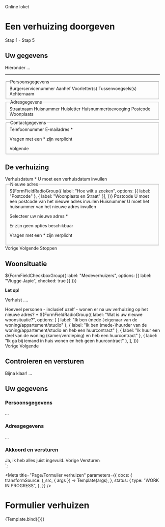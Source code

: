 <!--
@license EUPL-1.2
Copyright (c) 2021 Robbert Broersma
-->


  <div class="utrecht-pre-heading">Online loket</div>
  <h1>Een verhuizing doorgeven</h1>
  <div>Stap 1 - Stap 5</div>
  <h2>Uw gegevens</h2>
  <p>Hieronder ...</p>
  <hr class="utrecht-separator"/>
  <fieldset class="utrecht-form-fieldset utrecht-form-fieldset--distanced">
    <legend class="utrecht-form-fieldset__legend utrecht-form-fieldset__legend--distanced">Persoonsgegevens</legend>
    <!-- TODO: Replace with Form data summary component -->
    <utrecht-form-field-textbox value="1234" readonly>Burgerservicenummer</utrecht-form-field-textbox>
    <utrecht-form-field-textbox value="De heer" readonly>Aanhef</utrecht-form-field-textbox>
    <utrecht-form-field-textbox value="R." readonly>Voorletter(s)</utrecht-form-field-textbox>
    <utrecht-form-field-textbox value="" readonly>Tussenvoegsels(s)</utrecht-form-field-textbox>
    <utrecht-form-field-textbox value="Janssen" readonly>Achternaam</utrecht-form-field-textbox>
  </fieldset>
    <fieldset class="utrecht-form-fieldset utrecht-form-fieldset--distanced">
    <legend class="utrecht-form-fieldset__legend utrecht-form-fieldset__legend--distanced">Adresgegevens</legend>
    <!-- TODO: Replace with Form data summary component -->
    <utrecht-form-field-textbox value="Domplein" readonly>Straatnaam</utrecht-form-field-textbox>
    <utrecht-form-field-textbox value="42" readonly>Huisnummer</utrecht-form-field-textbox>
    <utrecht-form-field-textbox value="" readonly>Huisletter</utrecht-form-field-textbox>
    <utrecht-form-field-textbox value="" readonly>Huisnummertoevoeging</utrecht-form-field-textbox>
    <utrecht-form-field-textbox value="1234AB" readonly>Postcode</utrecht-form-field-textbox>
    <utrecht-form-field-textbox value="Utrecht" readonly>Woonplaats</utrecht-form-field-textbox>
  </fieldset>
    <fieldset class="utrecht-form-fieldset utrecht-form-fieldset--distanced">
    <legend class="utrecht-form-fieldset__legend utrecht-form-fieldset__legend--distanced">Contactgegevens</legend>
    <utrecht-form-field-textbox value="">Telefoonnummer</utrecht-form-field-textbox>
    <utrecht-form-field-textbox value="example@utrecht.nl" required>E-mailadres *</utrecht-form-field-textbox>
    <p>Vragen met een * zijn verplicht</p>
    <utrecht-button>Volgende</utrecht-button>
    <!-- <utrecht-button type="reset">Stoppen</utrecht-button> -->
  </fieldset>
  <h2>De verhuizing</h2>
  <utrecht-form-field-textbox type="date" value="" invalid="true">Verhuisdatum *</utrecht-form-field-textbox>
  <utrecht-form-field-description status="invalid">U moet een verhuisdatum invullen</utrecht-form-field-description>
  <utrecht-separator></utrecht-separator>
    <fieldset class="utrecht-form-fieldset utrecht-form-fieldset--distanced">
    <legend class="utrecht-form-fieldset__legend utrecht-form-fieldset__legend--distanced">Nieuwe adres</legend>
    ${FormFieldRadioGroup({
      label: "Hoe wilt u zoeken",
      options: [{ label: "Postcode" }, { label: "Woonplaats en Straat" }],
    })}
    <utrecht-form-field-textbox required>Postcode</utrecht-form-field-textbox>
    <utrecht-form-field-description status="invalid">U moet een postcode van het nieuwe adres invullen</utrecht-form-field-description>
    <utrecht-form-field-textbox required>Huisnummer</utrecht-form-field-textbox>
    <utrecht-form-field-description status="invalid">U moet het huisnummer van het nieuwe adres invullen</utrecht-form-field-description>
    <p>
      <label class="utrecht-form-label">Selecteer uw nieuwe adres *</label>
    </p>
    <p>Er zijn geen opties beschikbaar</p>
    <p>Vragen met een * zijn verplicht</p>
  </fieldset>
  <utrecht-button>Vorige</utrecht-button>
  <utrecht-button type="submit">Volgende</utrecht-button>
  <utrecht-button type="reset">Stoppen</utrecht-button>
  <h2>Woonsituatie</h2>
  ${FormFieldCheckboxGroup({ label: "Medeverhuizers", options: [{ label: "Vlugge Japie", checked: true }] })}
  <p><strong>Let op!</strong></p>
  <p>Verhuist ....</p>
  <utrecht-separator></utrecht-separator>
  <utrecht-form-field-textbox type="number" required>Hoeveel personen - inclusief uzelf - wonen er na uw verhuizing op het nieuwe adres? *</utrecht-form-field-textbox>
  ${FormFieldRadioGroup({
    label: "Wat is uw nieuwe woonsituatie?",
    options: [
      { label: "Ik ben (mede-)eigenaar van de woning/appartement/studio" },
      { label: "Ik ben (mede-)huurder van de woning/appartement/studio en heb een huurcontract" },
      { label: "Ik huur een deel van de woning (kamer/verdieping) en heb een huurcontract" },
      { label: "Ik ga bij iemand in huis wonen en heb geen huurcontract" },
    ],
  })}
  <div>
  <utrecht-button>Vorige</utrecht-button>
  <utrecht-button type="submit">Volgende</utrecht-button>
  <h2>Controleren en versturen</h2>
  <p>Bijna klaar! ...</p>
  <h2>Uw gegevens</h2>
  <utrecht-separator></utrecht-separator>
  <h3>Persoonsgegevens</h3>
  <p>...</p>
  <h3>Adresgegevens</h3>
  <p>...</p>
  <h3>Akkoord en versturen</h3>
  <utrecht-form-field-checkbox>Ja, ik heb alles juist ingevuld.</utrecht-form-field-checkbox>
  <utrecht-button>Vorige</utrecht-button>
  <utrecht-button type="submit" disabled>Versturen</utrecht-button>
  </div>
</form>`;

<Meta
  title="Page/Formulier verhuizen"
  parameters={{
    docs: {
      transformSource: (_src, { args }) => Template(args),
    },
    status: {
      type: "WORK IN PROGRESS",
    },
  }}
/>

# Formulier verhuizen

<Canvas>
  <Story name="Formulier verhuizen">{Template.bind({})}</Story>
</Canvas>
